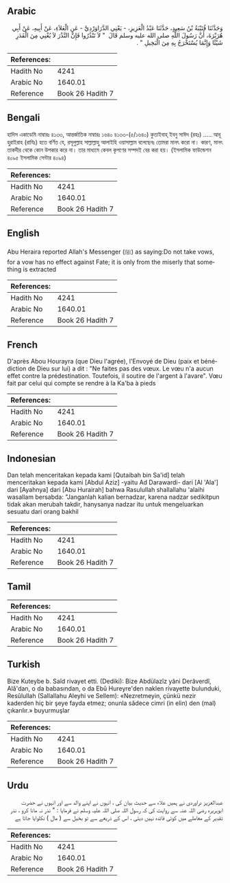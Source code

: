 ## Arabic


<div dir="rtl" lang="ar" style={{fontSize:'larger',backgroundColor:'#f8f9fa',padding:20}}>
وَحَدَّثَنَا قُتَيْبَةُ بْنُ سَعِيدٍ، حَدَّثَنَا عَبْدُ الْعَزِيزِ، - يَعْنِي الدَّرَاوَرْدِيَّ - عَنِ الْعَلاَءِ، عَنْ أَبِيهِ، عَنْ أَبِي هُرَيْرَةَ، أَنَّ رَسُولَ اللَّهِ صلى الله عليه وسلم قَالَ ‏ "‏ لاَ تَنْذُرُوا فَإِنَّ النَّذْرَ لاَ يُغْنِي مِنَ الْقَدَرِ شَيْئًا وَإِنَّمَا يُسْتَخْرَجُ بِهِ مِنَ الْبَخِيلِ ‏"‏ ‏.‏
</div>
<div style={{backgroundColor:'#f8f9fa',padding:20, marginBottom: 10}}><table> <thead> <tr> <th>References:</th> <th></th> </tr> </thead> <tbody><tr><td>Hadith No</td><td>4241</td></tr><tr><td>Arabic No</td><td>1640.01</td></tr><tr><td>Reference</td><td>Book 26 Hadith 7</td></tr></tbody></table></div>

## Bengali


<div dir="ltr" lang="bn" style={{fontSize:'larger',backgroundColor:'#f8f9fa',padding:20}}>
হাদিস একাডেমি নাম্বারঃ ৪১৩৩, আন্তর্জাতিক নাম্বারঃ ১৬৪০ ৪১৩৩-(৫/১৬৪০) কুতাইবাহ্ ইবনু সাঈদ (রহঃ) ..... আবূ হুরাইরাহ (রাযিঃ) হতে বর্ণিত যে, রসূলুল্লাহ সাল্লাল্লাহু আলাইহি ওয়াসাল্লাম বলেছেনঃ তোমরা মানৎ করো না। কারণ, মানৎ তাকদীর থেকে কোন উপকার করে না। তার মাধ্যমে কেবল কৃপণের সম্পদই বের করা হয়। (ইসলামিক ফাউন্ডেশন ৪০৯৫ ইসলামিক সেন্টার ৪০৯৪)
</div>
<div style={{backgroundColor:'#f8f9fa',padding:20, marginBottom: 10}}><table> <thead> <tr> <th>References:</th> <th></th> </tr> </thead> <tbody><tr><td>Hadith No</td><td>4241</td></tr><tr><td>Arabic No</td><td>1640.01</td></tr><tr><td>Reference</td><td>Book 26 Hadith 7</td></tr></tbody></table></div>

## English


<div dir="ltr" lang="en" style={{fontSize:'larger',backgroundColor:'#f8f9fa',padding:20}}>
Abu Heraira reported Allah's Messenger (ﷺ) as saying:Do not take vows, for a vow has no effect against Fate; it is only from the miserly that something is extracted
</div>
<div style={{backgroundColor:'#f8f9fa',padding:20, marginBottom: 10}}><table> <thead> <tr> <th>References:</th> <th></th> </tr> </thead> <tbody><tr><td>Hadith No</td><td>4241</td></tr><tr><td>Arabic No</td><td>1640.01</td></tr><tr><td>Reference</td><td>Book 26 Hadith 7</td></tr></tbody></table></div>

## French


<div dir="ltr" lang="fr" style={{fontSize:'larger',backgroundColor:'#f8f9fa',padding:20}}>
D'après Abou Hourayra (que Dieu l'agrée), l'Envoyé de Dieu (paix et bénédiction de Dieu sur lui) a dit : "Ne faites pas des vœux. Le vœu n'a aucun effet contre la prédestination. Toutefois, il soutire de l'argent à l'avare". Vœu fait par celui qui compte se rendre à la Ka'ba à pieds
</div>
<div style={{backgroundColor:'#f8f9fa',padding:20, marginBottom: 10}}><table> <thead> <tr> <th>References:</th> <th></th> </tr> </thead> <tbody><tr><td>Hadith No</td><td>4241</td></tr><tr><td>Arabic No</td><td>1640.01</td></tr><tr><td>Reference</td><td>Book 26 Hadith 7</td></tr></tbody></table></div>

## Indonesian


<div dir="ltr" lang="id" style={{fontSize:'larger',backgroundColor:'#f8f9fa',padding:20}}>
Dan telah menceritakan kepada kami [Qutaibah bin Sa'id] telah menceritakan kepada kami [Abdul Aziz] -yaitu Ad Darawardi- dari [Al 'Ala'] dari [Ayahnya] dari [Abu Hurairah] bahwa Rasulullah shallallahu 'alaihi wasallam bersabda: "Janganlah kalian bernadzar, karena nadzar sedikitpun tidak akan merubah takdir, hanysanya nadzar itu untuk mengeluarkan sesuatu dari orang bakhil
</div>
<div style={{backgroundColor:'#f8f9fa',padding:20, marginBottom: 10}}><table> <thead> <tr> <th>References:</th> <th></th> </tr> </thead> <tbody><tr><td>Hadith No</td><td>4241</td></tr><tr><td>Arabic No</td><td>1640.01</td></tr><tr><td>Reference</td><td>Book 26 Hadith 7</td></tr></tbody></table></div>

## Tamil


<div dir="ltr" lang="ta" style={{fontSize:'larger',backgroundColor:'#f8f9fa',padding:20}}>

</div>
<div style={{backgroundColor:'#f8f9fa',padding:20, marginBottom: 10}}><table> <thead> <tr> <th>References:</th> <th></th> </tr> </thead> <tbody><tr><td>Hadith No</td><td>4241</td></tr><tr><td>Arabic No</td><td>1640.01</td></tr><tr><td>Reference</td><td>Book 26 Hadith 7</td></tr></tbody></table></div>

## Turkish


<div dir="ltr" lang="tr" style={{fontSize:'larger',backgroundColor:'#f8f9fa',padding:20}}>
Bize Kuteybe b. Saîd rivayet etti. (Dediki): Bize Abdülazîz yâni Derâverdî, Alâ'dan, o da babasından, o da Ebû Hureyre'den naklen rivayette bulunduki, Resûlullah (Sallallahu Aleyhi ve Sellem): «Nezretmeyin, çünkü nezir kaderden hiç bir şeye fayda etmez; onunla sâdece cimri (in elin) den (mal) çıkarılır.» buyurmuşlar
</div>
<div style={{backgroundColor:'#f8f9fa',padding:20, marginBottom: 10}}><table> <thead> <tr> <th>References:</th> <th></th> </tr> </thead> <tbody><tr><td>Hadith No</td><td>4241</td></tr><tr><td>Arabic No</td><td>1640.01</td></tr><tr><td>Reference</td><td>Book 26 Hadith 7</td></tr></tbody></table></div>

## Urdu


<div dir="rtl" lang="ur" style={{fontSize:'larger',backgroundColor:'#f8f9fa',padding:20}}>
عبدالعزیز دراوردی نے ہمیں علاء سے حدیث بیان کی ، انہوں نے اپنے والد سے اور انہوں نے حضرت ابوہریرہ رضی اللہ عنہ سے روایت کی کہ رسول اللہ صلی اللہ علیہ وسلم نے فرمایا : " نذر نہ مانا کرو ، نذر تقدیر کے معاملے میں کوئی فائدہ نہیں دیتی ، اس کے ذریعے سے تو بخیل سے ( مال ) نکلوایا جاتا ہے
</div>
<div style={{backgroundColor:'#f8f9fa',padding:20, marginBottom: 10}}><table> <thead> <tr> <th>References:</th> <th></th> </tr> </thead> <tbody><tr><td>Hadith No</td><td>4241</td></tr><tr><td>Arabic No</td><td>1640.01</td></tr><tr><td>Reference</td><td>Book 26 Hadith 7</td></tr></tbody></table></div>
